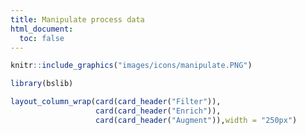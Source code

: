 ```yaml
---
title: Manipulate process data
html_document: 
  toc: false
---
```



```r
knitr::include_graphics("images/icons/manipulate.PNG")

```
```r
library(bslib)
```


```r
layout_column_wrap(card(card_header("Filter")),
				   card(card_header("Enrich")),
				   card(card_header("Augment")),width = "250px")
```

